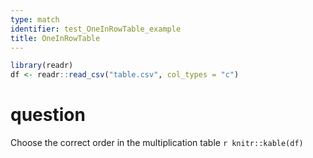 ```yaml
---
type: match
identifier: test_OneInRowTable_example
title: OneInRowTable
---
```


```r
library(readr)
df <- readr::read_csv("table.csv", col_types = "c")
```
# question
Choose the correct order in the multiplication table
`r knitr::kable(df)`

